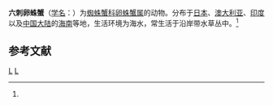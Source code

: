 {{Speciesbox
| taxon = Paratymolus sexspinosus
| binomial_authority = (Miers, 1884)<ref name='id11539'>{{cite web| url =http://www.bioinfo.cn/db05/BjdwSpecies.php?action=view&id=11539| title =六刺卵蛛蟹| work =《中国动物物种编目数据库》| publisher =中国科学院微生物研究所| author =中国科学院动物研究所| accessdate =2009-04-28| deadurl =yes| archiveurl =https://web.archive.org/web/20160305055444/http://www.bioinfo.cn/db05/BjdwSpecies.php?action=view&id=11539| archivedate =2016-03-05}}</ref>
}}

'''六刺卵蛛蟹'''（[[学名|学名]]：{{lang|la|''Paratymolus sexspinosus''}}）为[[蜘蛛蟹科|蜘蛛蟹科]][[卵蛛蟹属|卵蛛蟹属]]的动物。分布于[[日本|日本]]、[[澳大利亚|澳大利亚]]、[[印度|印度]]以及[[中国大陆|中国大陆]]的[[海南|海南]]等地，生活环境为海水，常生活于沿岸带水草丛中。<ref name='id11539'/>

== 参考文献 ==
{{reflist}}

{{螃蟹小作品}}

{{Taxonbar}}
[[Category:1884年描述的动物|L]]
[[Category:卵蛛蟹属|L]]